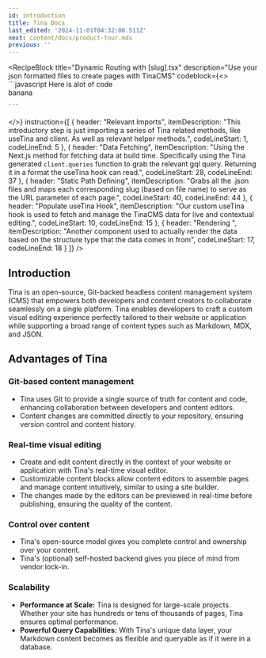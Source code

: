 ```yaml
---
id: introduction
title: Tina Docs
last_edited: '2024-11-01T04:32:08.511Z'
next: content/docs/product-tour.mdx
previous: ''
---
```


<RecipeBlock
  title="Dynamic Routing with [slug].tsx"
  description="Use your json formatted files to create pages with TinaCMS"
  codeblock={<>
    ```javascript
    Here is alot of code \
    banana
    
    ```
  </>}
  instruction={[
    {
      header: "Relevant Imports",
      itemDescription: "This introductory step is just importing a series of Tina related methods, like useTina and client. As well as relevant helper methods.",
      codeLineStart: 1,
      codeLineEnd: 5
    },
    {
      header: "Data Fetching",
      itemDescription: "Using the Next.js method for fetching data at build time. Specifically using the Tina generated `client.queries` function to grab the relevant gql query. Returning it in a format the useTina hook can read.",
      codeLineStart: 28,
      codeLineEnd: 37
    },
    {
      header: "Static Path Defining",
      itemDescription: "Grabs all the .json files and maps each corresponding slug (based on file name) to serve as the URL parameter of each page.",
      codeLineStart: 40,
      codeLineEnd: 44
    },
    {
      header: "Populate useTina Hook",
      itemDescription: "Our custom useTina hook is used to fetch and manage the TinaCMS data for live and contextual editing.",
      codeLineStart: 10,
      codeLineEnd: 15
    },
    {
      header: "Rendering <BlocksPage />",
      itemDescription: "Another component used to actually render the data based on the structure type that the data comes in from",
      codeLineStart: 17,
      codeLineEnd: 18
    }
  ]}
/>


## Introduction

Tina is an open-source, Git-backed headless content management system (CMS) that empowers both developers and content creators to collaborate seamlessly on a single platform. Tina enables developers to craft a custom visual editing experience perfectly tailored to their website or application while supporting a broad range of content types such as Markdown, MDX, and JSON.

<Youtube embedSrc="https://www.youtube.com/embed/zRkeKSZjlyw" />

## Advantages of Tina

### Git-based content management

* Tina uses Git to provide a single source of truth for content and code, enhancing collaboration between developers and content editors.
* Content changes are committed directly to your repository, ensuring version control and content history.

### Real-time visual editing

* Create and edit content directly in the context of your website or application with Tina's real-time visual editor.
* Customizable content blocks allow content editors to assemble pages and manage content intuitively, similar to using a site builder.
* The changes made by the editors can be previewed in real-time before publishing, ensuring the quality of the content.

### Control over content

* Tina's open-source model gives you complete control and ownership over your content.
* Tina's (optional) self-hosted backend gives you piece of mind from vendor lock-in.

### Scalability

* **Performance at Scale:** Tina is designed for large-scale projects. Whether your site has hundreds or tens of thousands of pages, Tina ensures optimal performance.
* **Powerful Query Capabilities:** With Tina's unique data layer, your Markdown content becomes as flexible and queryable as if it were in a database.

